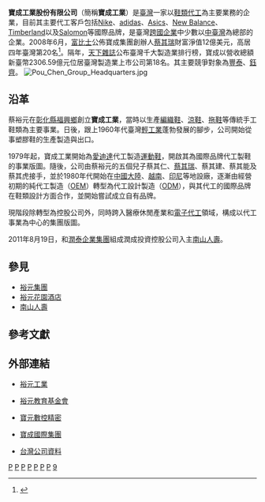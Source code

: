 {{Refimprove|time=2016-11-30T09:04:06+00:00}}
{{Infobox_Company
| company_name       = 寶成工業股份有限公司
| company_name_en    = Pou Chen Corporation
| company_logo       = [[File:Pouchen.png|200px]]
| company_type       = [[上市公司|上市公司]]
| market_information = {{twse|9904}}<br/>（1990年1月19日上市）
| company_slogan     =  {{hlist|敬業|忠誠|創新|服務 }}
| foundation         = 1969年9月4日
| location           = {{ROC-TW}}<br/>彰化縣福興鄉萬豐村福工路2號（總部）<br/>臺中市西屯區臺灣大道4段600號（總部辦公室）
|  local_code_name           = TW
|  local_code           = 58711014
| key_people         =  {{unbulleted list|[[蔡佩君|蔡佩君]]<small>（集團執行長）</small>|詹陸銘<small>（董事長及總管理部總經理）</small>|盧金柱<small>（總經理）</small>}}
| founder = [[蔡其瑞|蔡其瑞]]
| num_employees      =  219,051 <small>(2019-04-30)</small>
| industry           = 製造業
| products           = 運動鞋及服飾
| capital            = 25,136,069,870元新臺幣
| revenue            = {{increase}}3,131.56億元新臺幣 <small>(2018年)</small>
| operating_income   = {{increase}}新臺幣795.15億元 <small>(2018年)</small>
| net_income         = {{increase}}新臺幣139.50億元 <small>(2018年)</small>
| assets             = {{increase}}新臺幣3630.56億元 <small>(2018年)</small>
| major_shareholder  = {{hlist-comma|巴拿馬商必喜兄弟|全茂投資|英屬維京群島商宏慈發展|蔡其瑞|開泰投資|富邦人壽保險}}
| subsid             =  {{hlist-comma|[[裕元工業|裕元工業]]|[[寶勝國際|寶勝國際]]|[[裕元花園酒店|裕元花園酒店]]|寶裕保險代理人|寶元科技|倍利開發}}
| homepage           = {{url|pouchen.com}}
}}
'''寶成工業股份有限公司'''（簡稱'''寶成工業'''）是[[台灣|臺灣]]一家以[[鞋|鞋類]][[代工生產|代工]]為主要業務的企業，目前其主要代工客戶包括[[Nike|Nike]]、[[adidas|adidas]]、[[Asics|Asics]]、[[New_Balance|New Balance]]、[[Timberland|Timberland]]以及[[Salomon|Salomon]]等國際品牌，是臺灣[[跨國企業|跨國企業]]中少數以[[中臺灣|中臺灣]]為總部的企業。2008年6月，[[福布斯|富比士]]公佈寶成集團創辦人[[蔡其瑞|蔡其瑞]]財富淨值12億美元，高居四年臺灣第20名<ref>{{Cite news|url=http://news.ltn.com.tw/news/life/paper/217088|title=富比士評比 台灣首富蔡宏圖 - 生活 - 自由時報電子報|accessdate=2016-11-24|archive-date=2020-08-06|archive-url=https://web.archive.org/web/20200806055417/https://news.ltn.com.tw/news/life/paper/217088|dead-url=no}}</ref>。隔年，[[天下雜誌|天下雜誌]]公布臺灣千大製造業排行榜，寶成以營收總額新臺幣2306.59億元位居臺灣製造業上市公司第18名。其主要競爭對象為[[豐泰企業|豐泰]]、[[鈺齊|鈺齊]]。
[[File:Pou_Chen_Group_Headquarters.jpg|thumb]]

== 沿革 ==
蔡裕元在[[彰化縣|彰化縣]][[福興鄉_(臺灣)|福興鄉]]創立'''寶成工業'''，當時以生產[[編織鞋|編織鞋]]、[[涼鞋|涼鞋]]、[[拖鞋|拖鞋]]等傳統手工鞋類為主要事業。日後，跟上1960年代臺灣[[輕工業|輕工業]]蓬勃發展的腳步，公司開始從事塑膠鞋的生產製造與出口。

1979年起，寶成工業開始為[[愛迪達|愛迪達]]代工製造[[運動鞋|運動鞋]]，開啟其為國際品牌代工製鞋的事業版圖。隨後，公司由蔡裕元的五個兒子蔡其仁、[[蔡其瑞|蔡其瑞]]、蔡其建、蔡其能及蔡其虎接手，並於1980年代開始在[[中國大陸|中國大陸]]、[[越南|越南]]、[[印尼|印尼]]等地設廠，逐漸由經營初期的純代工製造（[[OEM|OEM]]）轉型為代工設計製造（[[ODM|ODM]]），與其代工的國際品牌在鞋類設計方面合作，並開始嘗試成立自有品牌。

現階段除轉型為控股公司外，同時跨入醫療休閒產業和[[電子專業製造服務|電子代工]]領域，構成以代工事業為中心的集團版圖。

2011年8月19日，和[[潤泰企業集團|潤泰企業集團]]組成潤成投資控股公司入主[[南山人壽|南山人壽]]。

== 參見 ==
* [[裕元集團|裕元集團]]
* [[裕元花園酒店|裕元花園酒店]]
* [[南山人壽|南山人壽]]

== 參考文獻 ==
{{reflist}}

== 外部連結 ==
*{{zh-tw}}  [http://www.yueyuen.com/ 裕元工業]{{Wayback|url=http://www.yueyuen.com/ |date=20071018033843 }}
*{{zh-tw}}  [http://www.yueyuen.org.tw/ 裕元教育基金會] {{Wayback|url=http://www.yueyuen.org.tw/ |date=20210309110553 }}
*{{zh-tw}}  [http://www.LNC.com.tw/ 寶元數控精密] {{Wayback|url=http://www.lnc.com.tw/ |date=20170618181124 }}
*{{zh-tw}} [https://www.pouchen.com/ 寶成國際集團] {{Wayback|url=https://www.pouchen.com/ |date=20201128105057 }}
*{{zh-tw}} [http://company.g0v.ronny.tw/id/58711014 台灣公司資料]

{{Portal bar|台灣|企業}}

[[Category:總部位於彰化縣的工商業機構|P]]
[[Category:總部位於臺中市西屯區的工商業機構|P]]
[[Category:台灣鞋業公司|P]]
[[Category:台灣企業集團|P]]
[[Category:寶成國際集團|P]]
[[Category:1969年成立的公司|P]]
[[Category:1969年台灣建立|P]]
[[Category:臺灣證券交易所上市公司|9]]